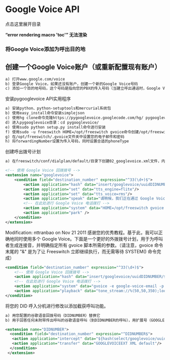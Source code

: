 # Google Voice API 

 

点击这里展开目录

**“error rendering macro 'toc'” 无法渲染**

### 将Google Voice添加为呼出目的地

## 创建一个Google Voice账户（或重新配置现有账户）

```xml
a) 打开www.google.com/voice 
b) 登录Google Voice，如果还没有账户，创建一个新的Google Voice号码
c) 添加一个目的地号码，这个号码是指向您的PBX的传入号码（当建立呼出通话时，Google Voice将回拨到此号码上）
```

安装pygooglevoice API实用程序

```xml
a) 安装python、python-setuptools和mercurial系统包
b) 使用easy_install命令安装simplejson 
c) 使用hg clone命令克隆https://pygooglevoice.googlecode.com/hg/ pygooglevoice存储库
d) 进入pygooglevoice目录：cd pygooglevoice/
e) 使用sudo python setup.py install命令进行安装
f) 使用sudo -u freeswitch HOME=/opt/freeswitch gvoice命令创建/opt/freeswitch/.gvoice文件夹
g) 在/opt/freeswitch/.gvoice文件夹中设置您的电子邮件和密码
h) 将forwardingNumber设置为传入号码，同时设置合适的phoneType
```

创建呼出拨号计划

```xml
a) 在freeswitch/conf/dialplan/default/目录下创建02_googlevoice.xml文件，内容如下（将DIDNUMBER替换为上述的号码）：

<!-- 使用 Google Voice 回拨拨号 -->
<extension name="googlevoice">
	<condition field="destination_number" expression="^33(\d+)$">
		<action application="hash" data="insert/googlevoice/uuidDIDNUMBER/${uuid}" />
		<action application="set" data="tts_engine=flite"/>                                                                                                     
		<action application="set" data="tts_voice=rms"/>                                                                                                        
		<action application="speak" data="请稍候，我们正在通过 Google Voice 为您接通电话" />
		<!-- 在此处进行 Google Voice 电话拨打 -->
		<action application="system" data="HOME=/opt/freeswitch gvoice call $1" />
		<action application="park" />
	</condition>
</extension>
```

Modification: nttranbao on Nov 21 2011 感谢您的优秀教程。基于此，我可以正确地同时使用多个 Google Voice。下面是一个更好的外拨拨号计划，用于为呼叫者生成连接音，并明确指定所有 gvoice 脚本所需的参数。（请注意，gvoice 命令末尾的 "&" 是为了让 Freeswitch 立即继续执行，而无需等待 SYSTEM() 命令完成）

```xml
<condition field="destination_number" expression="^33(\d+)$">
	<!-- 使用 Google Voice 回拨拨号 -->
	<action application="hash" data="insert/googlevoice/uuidDIDNUMBER/${uuid}" />
	<!-- 在此处进行 Google Voice 电话拨打 -->
	<action application="system" data="gvoice -e google-voice-email -p google-voice-password call $1 10-digit-callback-No &" />
	<action application="playback" data="tone_stream://%(50,50,350);loops=-1" />	
</condition>


```

将您的 DID 呼入分机进行修改以添加截获呼叫功能。

```xml
a) 用您配置的谷歌语音回拨号码（DIDNUMBER）替换它
b) 用于回答任何未附带传出呼叫的谷歌语音呼叫（到DIDNUMBER的呼叫），用扩展号（GOOGLEVOICEEXT）替换它。

<extension name="DIDNUMBER">
  <condition field="destination_number" expression="^DIDNUMBER$">
   <action application="intercept" data="${hash(select/googlevoice/uuidDIDNUMBER)}" />
   <action application="transfer" data="GOOGLEVOICEEXT XML default"/>
  </condition>
 </extension>
```